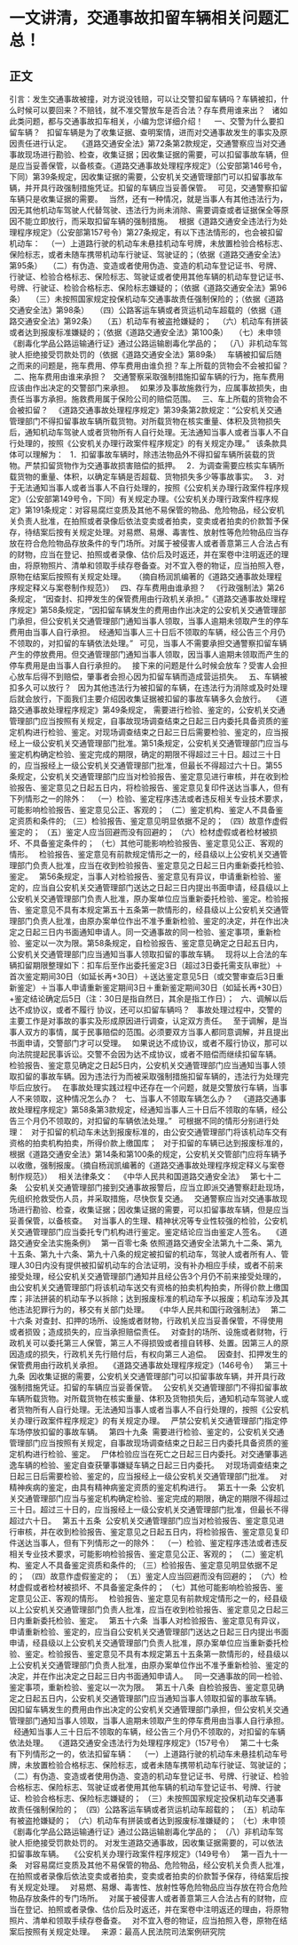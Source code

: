 # 一文讲清，交通事故扣留车辆相关问题汇总！
## 正文
引言：发生交通事故被撞，对方说没钱赔，可以让交警扣留车辆吗？车辆被扣，什么时候可以要回来？不赔钱，就不准交警放车是否合法？存车费用谁来出？
 
诸如此类问题，都与交通事故扣车相关，小编为您详细介绍！
 
 
一、交警为什么要扣留车辆？
 
扣留车辆是为了收集证据、查明案情，进而对交通事故发生的事实及原因责任进行认定。
 
《道路交通安全法》第72条第2款规定，交通警察应当对交通事故现场进行勘验、检查，收集证据；因收集证据的需要，可以扣留事故车辆，但是应当妥善保管，以备核查。《道路交通事故处理程序规定》（公安部第146号令，下同）第39条规定，因收集证据的需要，公安机关交通管理部门可以扣留事故车辆，并开具行政强制措施凭证。扣留的车辆应当妥善保管。
 
可见，交通警察扣留车辆只是收集证据的需要。
 
当然，还有一种情况，就是当事人有其他违法行为，因无其他机动车驾驶人代替驾驶、违法行为尚未消除、需要调查或者证据保全等原因不能立即放行，而采取扣留车辆的强制措施。
 
根据《道路交通安全违法行为处理程序规定》（公安部第157号令）第27条规定，有以下违法情形的，也会被扣留机动车：
 
（一）上道路行驶的机动车未悬挂机动车号牌，未放置检验合格标志、保险标志，或者未随车携带机动车行驶证、驾驶证的；（依据《道路交通安全法》第95条）
 
（二）有伪造、变造或者使用伪造、变造的机动车登记证书、号牌、行驶证、检验合格标志、保险标志、驾驶证或者使用其他车辆的机动车登记证书、号牌、行驶证、检验合格标志、保险标志嫌疑的；（依据《道路交通安全法》第96条）
 
（三）未按照国家规定投保机动车交通事故责任强制保险的；（依据《道路交通安全法》第98条）
 
（四）公路客运车辆或者货运机动车超载的（依据《道路交通安全法》第92条）
 
（五）机动车有被盗抢嫌疑的；
 
（六）机动车有拼装或者达到报废标准嫌疑的；（依据《道路交通安全法》第100条）
 
（七）未申领《剧毒化学品公路运输通行证》通过公路运输剧毒化学品的；
 
（八）非机动车驾驶人拒绝接受罚款处罚的（依据《道路交通安全法》第89条）
 
车辆被扣留后随之而来的问题是，拖车费用、停车费用由谁负担？车上所载的货物会不会被扣留？
 
二、拖车费用由谁来承担？
 
交通警察采取强制措施扣留车辆的行为，拖车费用应该由作出决定的交警部门来承担。
 
如果涉及事故施救行为，应属事故损失，由责任当事方承担。施救费用属于保险公司的赔偿范围。
 
三、车上所载的货物会不会被扣留？
 
《道路交通事故处理程序规定》第39条第2款规定：“公安机关交通管理部门不得扣留事故车辆所载货物。对所载货物在核实重量、体积及货物损失后，通知机动车驾驶人或者货物所有人自行处理。无法通知当事人或者当事人不自行处理的，按照《公安机关办理行政案件程序规定》的有关规定办理。”
 
该条款具体可以理解为：
 
1．扣留事故车辆时，除违法物品外不得扣留车辆所装载的货物。严禁扣留货物作为交通事故损害赔偿的抵押。
 
2．为调查需要应核实车辆所载货物的重量、体积，以确定车辆是否超载、货物损失多少等事故事实。
 
3．对于无法通知当事人或者当事人不自行处理的，按照《公安机关办理行政案件程序规定》（公安部第149号令，下同）有关规定办理。《公安机关办理行政案件程序规定》第191条规定：对容易腐烂变质及其他不易保管的物品、危险物品，经公安机关负责人批准，在拍照或者录像后依法变卖或者拍卖，变卖或者拍卖的价款暂予保存，待结案后按有关规定处理。对易燃、易爆、毒害性、放射性等危险物品应当存放在符合危险物品存放条件的专门场所。对属于被侵害人或者善意第三人合法占有的财物，应当在登记、拍照或者录像、估价后及时返还，并在案卷中注明返还的理由，将原物照片、清单和领取手续存卷备查。对不宜入卷的物证，应当拍照入卷，原物在结案后按照有关规定处理。
 
 （摘自杨润凯编著的《道路交通事故处理程序规定释义与案卷制作规范》）
 
四、存车费用由谁承担？
 
《行政强制法》第26条规定， “因查封、扣押发生的保管费用由行政机关承担。”《道路交通事故处理程序规定》第58条规定，“因扣留车辆发生的费用由作出决定的公安机关交通管理部门承担，但公安机关交通管理部门通知当事人领取，当事人逾期未领取产生的停车费用由当事人自行承担。  经通知当事人三十日后不领取的车辆，经公告三个月仍不领取的，对扣留的车辆依法处理。”
 
可见，当事人不需要承担交通警察扣留车辆产生的停放费用。但交通管理部门通知当事人领取，因当事人逾期未领取而产生的停车费用是由当事人自行承担的。
 
接下来的问题是什么时候会放车？受害人会担心放车后得不到赔偿，肇事者会担心因为扣留车辆而造成营运损失。
 
五、车辆被扣多久可以放行？
 
因为其他违法行为被扣留的车辆，在违法行为消除或及时处理后就会放行，下面我们主要介绍因收集证据被扣留的事故车辆多久会放行。
 
《道路交通事故处理程序规定》第49条规定， 需要进行检验、鉴定的，公安机关交通管理部门应当按照有关规定，自事故现场调查结束之日起三日内委托具备资质的鉴定机构进行检验、鉴定。对现场调查结束之日起三日后需要检验、鉴定的，应当报经上一级公安机关交通管理部门批准。第51条规定，公安机关交通管理部门应当与鉴定机构确定检验、鉴定完成的期限，确定的期限不得超过三十日。超过三十日的，应当报经上一级公安机关交通管理部门批准，但最长不得超过六十日。第55条规定，公安机关交通管理部门应当对检验报告、鉴定意见进行审核，并在收到检验报告、鉴定意见之日起五日内，将检验报告、鉴定意见复印件送达当事人，但有下列情形之一的除外：
 
（一）检验、鉴定程序违法或者违反相关专业技术要求，可能影响检验报告、鉴定意见公正、客观的；
（二）鉴定机构、鉴定人不具备鉴定资质和条件的;
（三）检验报告、鉴定意见明显依据不足的；
（四）故意作虚假鉴定的；
（五）鉴定人应当回避而没有回避的；
（六）检材虚假或者检材被损坏、不具备鉴定条件的；
（七）其他可能影响检验报告、鉴定意见公正、客观的情形。
 
检验报告、鉴定意见有前款规定情形之一的，经县级以上公安机关交通管理部门负责人批准，应当在收到检验报告、鉴定意见之日起三日内重新委托检验、鉴定。
 
第56条规定，当事人对检验报告、鉴定意见有异议，申请重新检验、鉴定的，应当自公安机关交通管理部门送达之日起三日内提出书面申请，经县级以上公安机关交通管理部门负责人批准，原办案单位应当重新委托检验、鉴定。检验报告、鉴定意见不具有本规定第五十五条第一款情形的，经县级以上公安机关交通管理部门负责人批准，由原办案单位作出不准予重新检验、鉴定的决定，并在作出决定之日起三日内书面通知申请人。同一交通事故的同一检验、鉴定事项，重新检验、鉴定以一次为限。第58条规定，自检验报告、鉴定意见确定之日起五日内，公安机关交通管理部门应当通知当事人领取扣留的事故车辆。
 
现将以上合法的车辆扣留期限整理如下：扣车后至作出委托鉴定3日（超过3日委托需支队审批）＋首次鉴定期间30日（如延长再+30日）＋送达鉴定意见5日（或交警审查后3日重新鉴定）＋当事人申请重新鉴定期间3日＋重新鉴定期间30日（如延长再+30日）+鉴定结论确定后5日（注：30日是指自然日，其余是指工作日）；
 
六、调解以后达不成协议，或者不履行
协议，还可以扣留车辆吗？
 
事故处理过程中，交警的主要工作是对事故的事实及形成原因进行调查，认定双方责任。
 
至于调解，是当事人双方的事情，属于民事赔偿的范围。必须要双方当事人都同意调解，并且提出书面申请，交警部门才可以受理。
 
如果说达不成协议，或者不履行协议，那可以向法院提起民事诉讼。交警不会因为达不成协议，或者不赔偿而继续扣留车辆。
 
检验报告、鉴定意见确定之日起5日内，公安机关交通管理部门应当通知当事人领取扣留的事故车辆。因为违法行为而被采取强制措施扣留车辆的，违法行为处理完毕后应放行。
 
在事故处理实践过程中还存在一个问题，就是交警放行车辆，当事人不来领取，这种情况怎么办？
 
七、当事人不领取车辆怎么办？
 
《道路交通事故处理程序规定》第58条第3款规定，经通知当事人三十日后不领取的车辆，经公告三个月仍不领取的，对扣留的车辆依法处理。”
 
可根据不同的情形分别进行处理：
 
对于扣留的机动车未达到报废标准的，由公安交通管理部门将该机动车交有资格的拍卖机构拍卖，所得价款上缴国库；
 
对于扣留的车辆已达到报废标准的，根据《道路交通安全法》第14条和第100条的规定，公安机关交管部门应将车辆予以收缴，强制报废。（摘自杨润凯编著的《道路交通事故处理程序规定释义与案卷制作规范》）
 
相关法律条文：
 
《中华人民共和国道路交通安全法》
 
第七十二条　公安机关交通管理部门接到交通事故报警后，应当立即派交通警察赶赴现场，先组织抢救受伤人员，并采取措施，尽快恢复交通。
 
交通警察应当对交通事故现场进行勘验、检查，收集证据；因收集证据的需要，可以扣留事故车辆，但是应当妥善保管，以备核查。
 
对当事人的生理、精神状况等专业性较强的检验，公安机关交通管理部门应当委托专门机构进行鉴定。鉴定结论应当由鉴定人签名。
 
《道路交通安全法实施条例》
 
第一百零七条 依照道路交通安全法第九十二条、第九十五条、第九十六条、第九十八条的规定被扣留的机动车，驾驶人或者所有人、管理人30日内没有提供被扣留机动车的合法证明，没有补办相应手续，或者不前来接受处理，经公安机关交通管理部门通知并且经公告3个月仍不前来接受处理的，由公安机关交通管理部门将该机动车送交有资格的拍卖机构拍卖，所得价款上缴国库；非法拼装的机动车予以拆除；达到报废标准的机动车予以报废；机动车涉及其他违法犯罪行为的，移交有关部门处理。
 
《中华人民共和国行政强制法》
 
第二十六条 对查封、扣押的场所、设施或者财物，行政机关应当妥善保管，不得使用或者损毁；造成损失的，应当承担赔偿责任。
 
对查封的场所、设施或者财物，行政机关可以委托第三人保管，第三人不得损毁或者擅自转移、处置。因第三人的原因造成的损失，行政机关先行赔付后，有权向第三人追偿。
 
因查封、扣押发生的保管费用由行政机关承担。
 
《道路交通事故处理程序规定》（146号令）
 
第三十九条  因收集证据的需要，公安机关交通管理部门可以扣留事故车辆，并开具行政强制措施凭证。扣留的车辆应当妥善保管。
 
公安机关交通管理部门不得扣留事故车辆所载货物。对所载货物在核实重量、体积及货物损失后，通知机动车驾驶人或者货物所有人自行处理。无法通知当事人或者当事人不自行处理的，按照《公安机关办理行政案件程序规定》的有关规定办理。
 
严禁公安机关交通管理部门指定停车场停放扣留的事故车辆。
 
第四十九条  需要进行检验、鉴定的，公安机关交通管理部门应当按照有关规定，自事故现场调查结束之日起三日内委托具备资质的鉴定机构进行检验、鉴定。
 
尸体检验应当在死亡之日起三日内委托。对交通肇事逃逸车辆的检验、鉴定自查获肇事嫌疑车辆之日起三日内委托。
 
对现场调查结束之日起三日后需要检验、鉴定的，应当报经上一级公安机关交通管理部门批准。
 
对精神疾病的鉴定，由具有精神病鉴定资质的鉴定机构进行。
 
第五十一条  公安机关交通管理部门应当与鉴定机构确定检验、鉴定完成的期限，确定的期限不得超过三十日。超过三十日的，应当报经上一级公安机关交通管理部门批准，但最长不得超过六十日。
 
第五十五条  公安机关交通管理部门应当对检验报告、鉴定意见进行审核，并在收到检验报告、鉴定意见之日起五日内，将检验报告、鉴定意见复印件送达当事人，但有下列情形之一的除外：
 
（一）检验、鉴定程序违法或者违反相关专业技术要求，可能影响检验报告、鉴定意见公正、客观的；
（二）鉴定机构、鉴定人不具备鉴定资质和条件的;
（三）检验报告、鉴定意见明显依据不足的；
（四）故意作虚假鉴定的；
（五）鉴定人应当回避而没有回避的；
（六）检材虚假或者检材被损坏、不具备鉴定条件的；
（七）其他可能影响检验报告、鉴定意见公正、客观的情形。
 
检验报告、鉴定意见有前款规定情形之一的，经县级以上公安机关交通管理部门负责人批准，应当在收到检验报告、鉴定意见之日起三日内重新委托检验、鉴定。
 
第五十六条  当事人对检验报告、鉴定意见有异议，申请重新检验、鉴定的，应当自公安机关交通管理部门送达之日起三日内提出书面申请，经县级以上公安机关交通管理部门负责人批准，原办案单位应当重新委托检验、鉴定。检验报告、鉴定意见不具有本规定第五十五条第一款情形的，经县级以上公安机关交通管理部门负责人批准，由原办案单位作出不准予重新检验、鉴定的决定，并在作出决定之日起三日内书面通知申请人。
 
同一交通事故的同一检验、鉴定事项，重新检验、鉴定以一次为限。
 
第五十八条  自检验报告、鉴定意见确定之日起五日内，公安机关交通管理部门应当通知当事人领取扣留的事故车辆。
 
因扣留车辆发生的费用由作出决定的公安机关交通管理部门承担，但公安机关交通管理部门通知当事人领取，当事人逾期未领取产生的停车费用由当事人自行承担。
 
经通知当事人三十日后不领取的车辆，经公告三个月仍不领取的，对扣留的车辆依法处理。
 
《道路交通安全违法行为处理程序规定》（157号令）
 
第二十七条  有下列情形之一的，依法扣留车辆：
 
（一）上道路行驶的机动车未悬挂机动车号牌，未放置检验合格标志、保险标志，或者未随车携带机动车行驶证、驾驶证的；
（二）有伪造、变造或者使用伪造、变造的机动车登记证书、号牌、行驶证、检验合格标志、保险标志、驾驶证或者使用其他车辆的机动车登记证书、号牌、行驶证、检验合格标志、保险标志嫌疑的；
（三）未按照国家规定投保机动车交通事故责任强制保险的；
（四）公路客运车辆或者货运机动车超载的；
（五）机动车有被盗抢嫌疑的；
（六）机动车有拼装或者达到报废标准嫌疑的；
（七）未申领《剧毒化学品公路运输通行证》通过公路运输剧毒化学品的；
（八）非机动车驾驶人拒绝接受罚款处罚的。
对发生道路交通事故，因收集证据需要的，可以依法扣留事故车辆。
 
《公安机关办理行政案件程序规定》（149号令）
 
第一百九十一条　对容易腐烂变质及其他不易保管的物品、危险物品，经公安机关负责人批准，在拍照或者录像后依法变卖或者拍卖，变卖或者拍卖的价款暂予保存，待结案后按有关规定处理。
 
对易燃、易爆、毒害性、放射性等危险物品应当存放在符合危险物品存放条件的专门场所。
 
对属于被侵害人或者善意第三人合法占有的财物，应当在登记、拍照或者录像、估价后及时返还，并在案卷中注明返还的理由，将原物照片、清单和领取手续存卷备查。
 
对不宜入卷的物证，应当拍照入卷，原物在结案后按照有关规定处理。
 
来源：最高人民法院司法案例研究院
 

